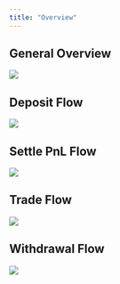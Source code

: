 ```yaml
---
title: "Overview"
---
```


## General Overview

<Frame caption="Orderly contracts">
  <img src="/images/smart-contracts/OrderlyContracts.png" />
</Frame>

## Deposit Flow

<Frame caption="Deposit contract interactions">
  <img src="/images/smart-contracts/OrderlyDepositFlow.png" />
</Frame>

## Settle PnL Flow

<Frame caption="Settle PnL contract interactions">
  <img src="/images/smart-contracts/OrderlySettlePnLFlow.png" />
</Frame>

## Trade Flow

<Frame caption="Orderly trade contract interactions">
  <img src="/images/smart-contracts/OrderlyFutuesTradeFlow.png" />
</Frame>

## Withdrawal Flow

<Frame caption="Orderly withdrawal contract interactions">
  <img src="/images/smart-contracts/OrderlyWithdrawFlow.png" />
</Frame>